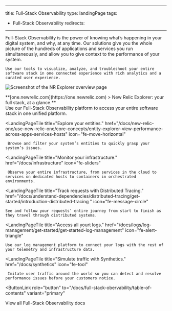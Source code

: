 ---
title: Full-Stack Observability
type: landingPage
tags:
  - Full-Stack Observability
redirects:
 ---

<LandingPageHero>
  <HeroContent>
    Full-Stack Observability is the power of knowing what’s happening in your digital system, and why, at any time. Our solutions give you the whole picture of the hundreds of applications and services you run simultaneously, and allow you to give context to the performance of your system. 

    Use our tools to visualize, analyze, and troubleshoot your entire software stack in one connected experience with rich analytics and a curated user experience.

  </HeroContent>

  ![Screenshot of the NR Explorer overview page](./images/FSO_landing0.png "explorer.png")

  <figcaption>
    **[one.newrelic.com](https://one.newrelic.com) > New Relic Explorer: your full stack, at a glance.**
  </figcaption>
</LandingPageHero>

<LandingPageTileGrid>
  <LandingPageTile
    title="Observe your stack with New Relic."
    href="/docs//full-stack-observability/observe-everything/get-started-new-relic-observability/get-started-full-stack-observability"
    icon="fe-zap"
  >
    Use our Full-Stack Observability platform to access your entire software stack in one unified platform.
  </LandingPageTile>

  <LandingPageTile
    title="Explore your entities."
    href="/docs/new-relic-one/use-new-relic-one/core-concepts/entity-explorer-view-performance-across-apps-services-hosts"
    icon="fe-move-horizontal"
  >
     Browse and filter your system’s entities to quickly grasp your system’s issues.
  </LandingPageTile>

  <LandingPageTile
    title="Monitor your infrastructure."
    href="/docs/infrastructure"
    icon="fe-sliders"
  >
     Observe your entire infrastructure, from services in the cloud to services on dedicated hosts to containers in orchestrated environments.
  </LandingPageTile>

  <LandingPageTile
    title="Track requests with Distributed Tracing."
    href="/docs/understand-dependencies/distributed-tracing/get-started/introduction-distributed-tracing
"
    icon="fe-message-circle"
  >
    See and follow your requests’ entire journey from start to finish as they travel through distributed systems.
  </LandingPageTile>

  <LandingPageTile
    title="Access all yourt logs."
    href="/docs/logs/log-management/get-started/get-started-log-management"
    icon="fe-alert-triangle"
  >
    Use our log management platform to connect your logs with the rest of your telemetry and infrastructure data.
  </LandingPageTile>

  <LandingPageTile
    title="Simulate traffic with Synthetics."
    href="/docs/synthetics"
    icon="fe-tool"
  >
     Imitate user traffic around the world so you can detect and resolve performance issues before your customers notice.
  </LandingPageTile>
</LandingPageTileGrid>

<ButtonLink
  role="button"
  to="/docs/full-stack-obervability/table-of-contents"
  variant="primary"
>
  View all Full-Stack Observability docs
</ButtonLink>
